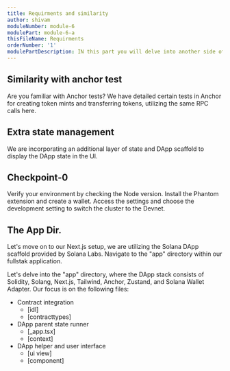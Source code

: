 ```yaml
---
title: Requirments and similarity
author: shivam
moduleNumber: module-6
modulePart: module-6-a
thisFileName: Requirments
orderNumber: '1'
modulePartDescription: IN this part you will delve into another side of solana dapp and understand client side foundation to integrate solana contract.
---
```


## Similarity with anchor test

Are you familiar with Anchor tests? We have detailed certain tests in Anchor for creating token mints and transferring tokens, utilizing the same RPC calls here.

## Extra state management

We are incorporating an additional layer of state and DApp scaffold to display the DApp state in the UI.

## Checkpoint-0

Verify your environment by checking the Node version. Install the Phantom extension and create a wallet. Access the settings and choose the development setting to switch the cluster to the Devnet.

## The App Dir.

Let's move on to our Next.js setup, we are utilizing the Solana DApp scaffold provided by Solana Labs. Navigate to the "app" directory within our fullstak application.

Let's delve into the "app" directory, where the DApp stack consists of Solidity, Solang, Next.js, Tailwind, Anchor, Zustand, and Solana Wallet Adapter. Our focus is on the following files:

- Contract integration
    - [idl]
    - [contracttypes]
- DApp parent state runner
    - [_app.tsx]
    - [context]
- DApp helper and user interface
    - [ui view]
    - [component]

